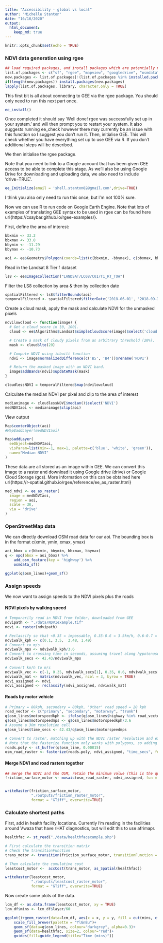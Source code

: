 ```yaml
---
title: "Accessibility - global vs local"
author: "Michelle Stanton"
date: "16/10/2020"
output: 
  html_document:
    keep_md: true
---
```



```r
knitr::opts_chunk$set(echo = TRUE)
```

### NDVI data generation using rgee



```r
## load required packages, and install packages which are potentially missing on client computers
list.of.packages <- c("sf", "rgee", "mapview", "googledrive", "osmdata", "ggplot2", "raster", "gdistance", "fasterize")
new.packages <- list.of.packages[!(list.of.packages %in% installed.packages()[,"Package"])]
if(length(new.packages)) install.packages(new.packages)
lapply(list.of.packages, library, character.only = TRUE)
```

This first bit is all about connecting to GEE via the rgee package. You should only need to run this next part once. 
```r
ee_install()
```

Once completed it should say 'Well done! rgee was successfully set up in your system.' and will then prompt you to restart your system. It also suggests running ee_check however there may currently be an issue with this function so I suggest you don't run it.
Then, initialise GEE. This will check whether you have everything set up to use GEE via R. If you don't additional steps will be described.

We then initialise the rgee package. 

Note that you need to link to a Google account that has been given GEE access to be able to complete this stage. As we'll also be using Google Drive for downloading and uploading data, we also need to include 'drive=TRUE'. 



```r
ee_Initialize(email = 'shell.stanton82@gmail.com',drive=TRUE)
```

I think you also only need to run this once, but I'm not 100% sure.

Now we can use R to run code on Google Earth Engine. Note that lots of examples of translating GEE syntax to be used in rgee can be found here url{https://csaybar.github.io/rgee-examples/}.

First, define the area of interest:

```r

bbxmin <- 33.2
bbxmax <- 33.8
bbymin <- -11.29
bbymax <- -10.73

```

```r
aoi <- ee$Geometry$Polygon(coords=list(c(bbxmin, -bbymax), c(bbxmax, bbymax), c(bbxmax, bbymin), c(bbxmin, -bbymin)))
```

Read in the Landsat 8 Tier 1 dataset
```r
ls8 <- ee$ImageCollection("LANDSAT/LC08/C01/T1_RT_TOA")
```

Filter the LS8 collection by area & then by collection date

```r
spatialFiltered <- ls8$filterBounds(aoi)
temporalFiltered <- spatialFiltered$filterDate('2018-06-01', '2018-09-30')
```

Create a cloud mask, apply the mask and calculate NDVI for the unmasked pixels
```r

ndvilowcloud <- function(image) {
  # Get a cloud score in [0, 100].
  cloud <- ee$Algorithms$Landsat$simpleCloudScore(image)$select('cloud')

  # Create a mask of cloudy pixels from an arbitrary threshold (20%).
  mask <- cloud$lte(20)

  # Compute NDVI using inbuilt function
  ndvi <- image$normalizedDifference(c('B5', 'B4'))$rename('NDVI')

  # Return the masked image with an NDVI band.
  image$addBands(ndvi)$updateMask(mask)
}

cloudlessNDVI = temporalFiltered$map(ndvilowcloud)

```

Calculate the median NDVI per pixel and clip to the area of interest
```r
medianimage <- cloudlessNDVI$median()$select('NDVI')
medNDVIaoi <- medianimage$clip(aoi)
```

View output
```r
Map$centerObject(aoi)
#Map$addLayer(medNDVIaoi)

Map$addLayer(
  eeObject=medNDVIaoi,
  visParam=list(min=-1, max=1, palette=c('blue', 'white', 'green')),
  name="Median NDVI"
)
```

These data are all stored as an image within GEE. We can convert this image to a raster and download it using Google drive (drive) or Google Cloud Storage (gcs). More information on this can be obtained here url{https://r-spatial.github.io/rgee/reference/ee_as_raster.html} 

```r
med_ndvi <- ee_as_raster(
  image = medNDVIaoi,
  region = aoi,
  scale = 30,
  via = 'drive'
)
```

### OpenStreetMap data


We can directly download OSM road data for our aoi. The bounding box is in the format c(xmin, ymin, xmax, ymax)

```r
aoi_bbox = c(bbxmin, bbymin, bbxmax, bbymax)
q <- opq(bbox = aoi_bbox) %>%
    add_osm_feature(key = 'highway') %>%
    osmdata_sf()

ggplot(q$osm_lines)+geom_sf()
```

### Assign speeds
We now want to assign speeds to the NDVI pixels plus the roads

#### NDVI pixels by walking speed

```r
# Temporarily read in NDVI from folder, downloaded from GEE
ndvipath <- "./data/NDVIexample.tif"
ndvi <- raster(ndvipath)

# Reclassify so that <0.35 = impassable, 0.35-0.6 = 3.5km/h, 0.6-0.7 = 2.48km/h and > 0.7 = 1.49km/h 
ndviwalk_kph <- c(0.1, 3.5,  2.48, 1.49)
# Convert to m/s
ndviwalk_mps <- ndviwalk_kph/3.6
# Convert to crossing time in seconds, assuming travel along hypotenuse and pixel size is 30m
ndviwalk_secs <- 42.43/ndviwalk_mps
  
# Convert km/h to m/s
ndviwalk_vec <- c(-1, 0.35, ndviwalk_secs[1], 0.35, 0.6, ndviwalk_secs[2], 0.6, 0.7, ndviwalk_secs[3], 0.7, 1, ndviwalk_secs[4])
ndviwalk_mat <- matrix(ndviwalk_vec, ncol = 3, byrow = TRUE)
ndvi_assigned <- ndvi
ndvi_assigned <- reclassify(ndvi_assigned, ndviwalk_mat)

```

#### Roads by motor vehicle

```r
# Primary = 80kph, secondary = 80kph, 'Other' road speed = 20 kph
road_vector <- c("primary", "secondary", "motorway", "trunk")
q$osm_lines$motorspeedkph <- ifelse(q$osm_lines$highway %in% road_vector, 80, 20)
q$osm_lines$motorspeedmps <- q$osm_lines$motorspeedkph/3.6
# Assume a 30m resolution cell
q$osm_lines$time_secs <- 42.43/q$osm_lines$motorspeedmps

# Convert to raster, matching up with the NDVI raster resolution and extent
# Note that the fasterize function only works with polygons, so adding a buffer to the roads of ~30m
roads.poly <- st_buffer(q$osm_line, 0.00015)
osm_road_raster <- fasterize(roads.poly, ndvi_assigned, "time_secs", fun = 'min')
```

#### Merge NDVI and road rasters together

```r
## merge the NDVI and the OSM, retain the minimum value (this is the quickest cell crossing time)
friction_surface_motor <- mosaic(osm_road_raster, ndvi_assigned, fun = min, tolerance = 1)


writeRaster(friction_surface_motor,
            "./outputs/friction_raster_motor",
            format = "GTiff", overwrite=TRUE)
```

### Calculate shortest paths

First, add in health facility locations. Currently I'm reading in the facilities around Vwaza that have rHAT diagnostics, but will edit this to use afrimapr.

```r
healthfac <- st_read("./data/healthfacexample.shp")
```

```r
# First calculate the transition matrix
# Check the transitionFunction
trans_motor <- transition(friction_surface_motor, transitionFunction = function(x){1/mean(x)}, directions=8)

# Then calculate the cumulative cost
leastcost_motor <-  accCost(trans_motor, as_Spatial(healthfac))

writeRaster(leastcost_motor,
            "./outputs/leastcost_raster_motor",
            format = "GTiff", overwrite=TRUE)
```
Now create some plots of the data.

```r
lcm_df <- as.data.frame(leastcost_motor, xy = TRUE)
lcm_df$mins <- lcm_df$layer/60

ggplot()+geom_raster(data=lcm_df, aes(x = x, y = y, fill = cut(mins, c(0,30,60,120,180,240,300,max(mins)))))+
    scale_fill_brewer(palette = "YlGnBu")+
    geom_sf(data=q$osm_lines, colour="darkgrey", alpha=0.3)+
    geom_sf(data=healthfac, size=2, colour="red")+
    guides(fill=guide_legend(title="Time (mins)"))
```